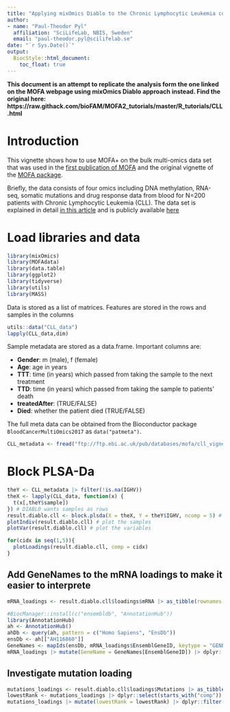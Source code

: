 ```yaml
---
title: "Applying mixOmics Diablo to the Chronic Lymphocytic Leukemia cohort"
author: 
- name: "Paul-Theodor Pyl"
  affiliation: "SciLifeLab, NBIS, Sweden"
  email: "paul-theodor.pyl@scilifelab.se"
date: "`r Sys.Date()`"
output:
  BiocStyle::html_document:
    toc_float: true
---
```


**This document is an attempt to replicate the analysis form the one linked on the MOFA webpage using mixOmics Diablo approach instead. Find the original here: https://raw.githack.com/bioFAM/MOFA2_tutorials/master/R_tutorials/CLL.html**

# Introduction
This vignette shows how to use MOFA+ on the bulk multi-omics data set that was used in the [first publication of MOFA](https://msb.embopress.org/cgi/doi/10.15252/msb.20178124) and the original vignette of the [MOFA package](https://bioconductor.org/packages/release/bioc/vignettes/MOFA/inst/doc/MOFA_example_CLL.html).  

Briefly, the data consists of four omics including DNA methylation, RNA-seq, somatic mutations and drug response data from blood for N=200 patients with Chronic Lymphocytic Leukemia (CLL). The data set is explained in detail [in this article](https://www.jci.org/articles/view/93801) and is publicly available [here](http://bioconductor.org/packages/release/data/experiment/html/BloodCancerMultiOmics2017.html)
  
# Load libraries and data

```r
library(mixOmics)
library(MOFAdata)
library(data.table)
library(ggplot2)
library(tidyverse)
library(utils)
library(MASS)
```

Data is stored as a list of matrices. Features are stored in the rows and samples in the columns
```r
utils::data("CLL_data")       
lapply(CLL_data,dim)
```

Sample metadata are stored as a data.frame. Important columns are:  

- **Gender**: m (male), f (female)
- **Age**: age in years
- **TTT**: time (in years) which passed from taking the sample to the next treatment
- **TTD**: time (in years) which passed from taking the sample to patients' death
- **treatedAfter**: (TRUE/FALSE)
- **Died**: whether the patient died (TRUE/FALSE)

The full meta data can be obtained from the Bioconductor package `BloodCancerMultiOmics2017` as `data("patmeta")`.
```r
CLL_metadata <- fread("ftp://ftp.ebi.ac.uk/pub/databases/mofa/cll_vignette/sample_metadata.txt")
```

# Block PLSA-Da


```r
theY <- CLL_metadata |> filter(!is.na(IGHV))
theX <- lapply(CLL_data, function(x) {
  t(x[,theY$sample])
}) # DIABLO wants samples as rows
result.diablo.cll <- block.plsda(X = theX, Y = theY$IGHV, ncomp = 5) # run the method
plotIndiv(result.diablo.cll) # plot the samples
plotVar(result.diablo.cll) # plot the variables
```

```r
for(cidx in seq(1,5)){
  plotLoadings(result.diablo.cll, comp = cidx)
}
```

## Add GeneNames to the mRNA loadings to make it easier to interprete
```r
mRNA_loadings <- result.diablo.cll$loadings$mRNA |> as_tibble(rownames = "EnsemblGeneID") |> mutate(abs1 = abs(comp1), abs2 = abs(comp2), absRank1 = rank(-abs1), absRank2 = rank(-abs2))
```

```r
#BiocManager::install(c("ensembldb", "AnnotationHub"))
library(AnnotationHub)
ah <- AnnotationHub()
ahDb <- query(ah, pattern = c("Homo Sapiens", "EnsDb"))
ensDb <- ah[["AH116860"]]
GeneNames <- mapIds(ensDb, mRNA_loadings$EnsemblGeneID, keytype = "GENEID", column = "GENENAME")
mRNA_loadings |> mutate(GeneName = GeneNames[EnsemblGeneID]) |> dplyr::filter(absRank1 <= 10 | absRank2 <= 10) |> arrange(absRank1, absRank2) |> relocate(GeneName)
```

## Investigate mutation loading
```r
mutations_loadings <- result.diablo.cll$loadings$Mutations |> as_tibble(rownames = "GeneName")
lowestRank <- mutations_loadings |> dplyr::select(starts_with("comp")) |> mutate(across(everything(), ~ rank(-abs(.x)))) |> rowwise() |> mutate(lowestRank = min(c_across(everything()))) |> pull(lowestRank)
mutations_loadings |> mutate(lowestRank = lowestRank) |> dplyr::filter(lowestRank <= 2) |> arrange(lowestRank)
```
